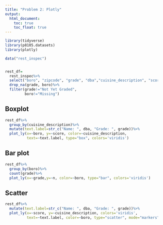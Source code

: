 ```yaml
---
title: "Problem 2: Plotly"
output: 
  html_document:
    toc: true
    toc_float: true
---
```


```r
library(tidyverse)
library(p8105.datasets)
library(plotly)
```

```r
data("rest_inspec")


rest_df=
  rest_inspec%>%
  select("boro", "zipcode", "grade", "dba","cuisine_description", "score")%>%
  drop_na(grade, boro)%>%
  filter(grade!="Not Yet Graded",
         boro!="Missing")

```



## Boxplot


```r
rest_df%>%
  group_by(cuisine_description)%>%
  mutate(text.label=str_c("Name: ", dba, "Grade: ", grade))%>%
  plot_ly(x=~boro, y=~score, color=~cuisine_description, 
          text=~text.label, type="box", colors='viridis')


```

## Bar plot

```r
rest_df%>%
  group_by(boro)%>%
  count(grade)%>%
  plot_ly(x=~grade,y=~n, color=~boro, type="bar", colors='viridis')
```

## Scatter

```r
rest_df%>%
  mutate(text.label=str_c("Name: ", dba, "Grade: ", grade))%>%
  plot_ly(x=~score, y=~cuisine_description, colors='viridis', 
          text=~text.label, color=~boro, type="scatter", mode="markers")
```



